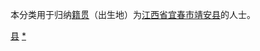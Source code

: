 {{Catnav|頁面分類|各種主題的頁面分類|依中国各省来作的分类|各地中国人|江西人|宜春人}}
{{Catnav|頁面分類|人物|各國人物|中国人|各地中国人|江西人|宜春人}}

本分类用于归纳[[籍贯|籍贯]]（出生地）为[[江西省|江西省]][[宜春市|宜春市]][[靖安县|靖安县]]的人士。

[[Category:宜春人|县]]
[[Category:靖安|*]]